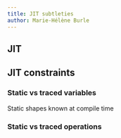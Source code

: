 ```yaml
---
title: JIT subtleties
author: Marie-Hélène Burle
---
```


:::{.def}



:::


## JIT

## JIT constraints

### Static vs traced variables

Static shapes known at compile time

### Static vs traced operations
